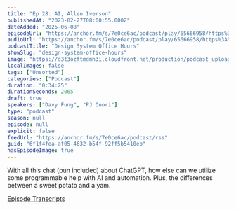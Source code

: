 ```yaml
---
title: "Ep 28: AI, Allen Iverson"
publishedAt: "2023-02-27T08:00:55.000Z"
dateAdded: "2025-06-08"
episodeUrl: "https://anchor.fm/s/7e0ce6ac/podcast/play/65666958/https%3A%2F%2Fd3ctxlq1ktw2nl.cloudfront.net%2Fstaging%2F2023-1-27%2F579f3e76-6a01-2430-28df-7f616d07d288.mp3"
audioUrl: "https://anchor.fm/s/7e0ce6ac/podcast/play/65666958/https%3A%2F%2Fd3ctxlq1ktw2nl.cloudfront.net%2Fstaging%2F2023-1-27%2F579f3e76-6a01-2430-28df-7f616d07d288.mp3"
podcastTitle: "Design System Office Hours"
showSlug: "design-system-office-hours"
image: "https://d3t3ozftmdmh3i.cloudfront.net/production/podcast_uploaded/21047747/21047747-1642215503935-4328fa84d55a7.jpg"
localImages: false
tags: ["Unsorted"]
categories: ["Podcast"]
duration: "0:34:25"
durationSeconds: 2065
draft: true
speakers: ["Davy Fung", "PJ Onori"]
type: "podcast"
season: null
episode: null
explicit: false
feedUrl: "https://anchor.fm/s/7e0ce6ac/podcast/rss"
guid: "6f1f4fea-af05-4632-b54f-92ff5b5410eb"
hasEpisodeImage: true
---
```

With all this chat (pun included) about ChatGPT, how else can we utilize some programmable help with AI and automation. Plus, the differences between a sweet potato and a yam. 

[Episode Transcripts](https://docs.google.com/document/d/1eBPOj7pQJBKCsc4uWlMM1XwwfTOLiK7Av_qEbwu2F_M/edit?usp=sharing)
